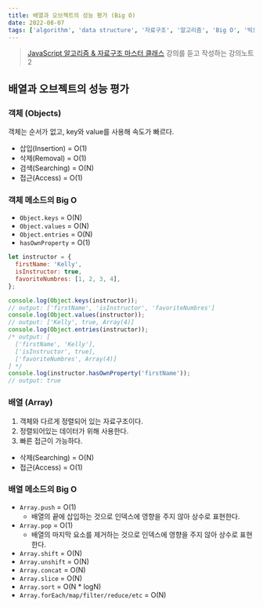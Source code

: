 ```yaml
---
title: 배열과 오브젝트의 성능 평가 (Big O)
date: 2022-08-07
tags: ['algorithm', 'data structure', '자료구조', '알고리즘', 'Big O', '빅오']
---
```


> [JavaScript 알고리즘 & 자료구조 마스터 클래스](!https://www.udemy.com/course/best-javascript-data-structures/) 강의를 듣고 작성하는 강의노트 2

## 배열과 오브젝트의 성능 평가

### 객체 (Objects)

객체는 순서가 없고, key와 value를 사용해 속도가 빠르다.

- 삽입(Insertion) = O(1)
- 삭제(Removal) = O(1)
- 검색(Searching) = O(N)
- 접근(Access) = O(1)

### 객체 메소드의 Big O

- `Object.keys` = O(N)
- `Object.values` = O(N)
- `Object.entries` = O(N)
- `hasOwnProperty` = O(1)

```js
let instructor = {
  firstName: 'Kelly',
  isInstructor: true,
  favoriteNumbres: [1, 2, 3, 4],
};

console.log(Object.keys(instructor));
// output: ['firstName', 'isInstructor', 'favoriteNumbres']
console.log(Object.values(instructor));
// output: ['Kelly', true, Array(4)]
console.log(Object.entries(instructor));
/* output: [
  ['firstName', 'Kelly'],
  ['isInstructor', true],
  ['favoriteNumbres', Array(4)]
] */
console.log(instructor.hasOwnProperty('firstName'));
// output: true
```

### 배열 (Array)

1. 객체와 다르게 정렬되어 있는 자료구조이다.
2. 정렬되어있는 데이터가 위해 사용한다.
3. 빠른 접근이 가능하다.

- 삭제(Searching) = O(N)
- 접근(Access) = O(1)

### 배열 메소드의 Big O

- `Array.push` = O(1)
  - 배열의 끝에 삽입하는 것으로 인덱스에 영향을 주지 않아 상수로 표현한다.
- `Array.pop` = O(1)
  - 배열의 마지막 요소를 제거하는 것으로 인덱스에 영향을 주지 않아 상수로 표현한다.
- `Array.shift` = O(N)
- `Array.unshift` = O(N)
- `Array.concat` = O(N)
- `Array.slice` = O(N)
- `Array.sort` = O(N \* logN)
- `Array.forEach/map/filter/reduce/etc` = O(N)
